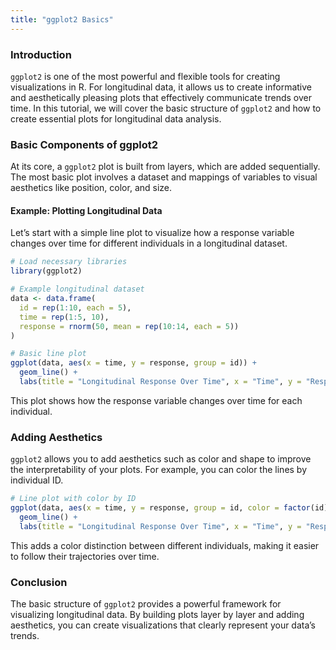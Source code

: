 ```yaml
---
title: "ggplot2 Basics"
---
```


### Introduction

`ggplot2` is one of the most powerful and flexible tools for creating visualizations in R. For longitudinal data, it allows us to create informative and aesthetically pleasing plots that effectively communicate trends over time. In this tutorial, we will cover the basic structure of `ggplot2` and how to create essential plots for longitudinal data analysis.

### Basic Components of ggplot2

At its core, a `ggplot2` plot is built from layers, which are added sequentially. The most basic plot involves a dataset and mappings of variables to visual aesthetics like position, color, and size.

#### Example: Plotting Longitudinal Data

Let’s start with a simple line plot to visualize how a response variable changes over time for different individuals in a longitudinal dataset.

```r
# Load necessary libraries
library(ggplot2)

# Example longitudinal dataset
data <- data.frame(
  id = rep(1:10, each = 5),
  time = rep(1:5, 10),
  response = rnorm(50, mean = rep(10:14, each = 5))
)

# Basic line plot
ggplot(data, aes(x = time, y = response, group = id)) +
  geom_line() +
  labs(title = "Longitudinal Response Over Time", x = "Time", y = "Response")
```

This plot shows how the response variable changes over time for each individual.

### Adding Aesthetics

`ggplot2` allows you to add aesthetics such as color and shape to improve the interpretability of your plots. For example, you can color the lines by individual ID.

```r
# Line plot with color by ID
ggplot(data, aes(x = time, y = response, group = id, color = factor(id))) +
  geom_line() +
  labs(title = "Longitudinal Response Over Time", x = "Time", y = "Response", color = "ID")
```

This adds a color distinction between different individuals, making it easier to follow their trajectories over time.

### Conclusion

The basic structure of `ggplot2` provides a powerful framework for visualizing longitudinal data. By building plots layer by layer and adding aesthetics, you can create visualizations that clearly represent your data's trends.
